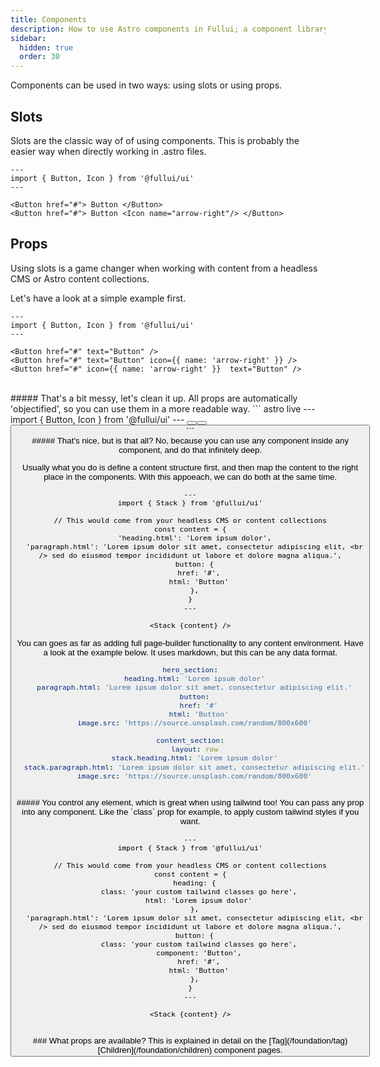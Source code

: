 ```yaml
---
title: Components
description: How to use Astro components in Fullui; a component library and design system built for Astro.
sidebar:
  hidden: true
  order: 30
---
```


Components can be used in two ways: using slots or using props. 

## Slots
Slots are the classic way of of using components. This is probably the easier way when directly working in .astro files.

``` astro live
---
import { Button, Icon } from '@fullui/ui'
---

<Button href="#"> Button </Button>
<Button href="#"> Button <Icon name="arrow-right"/> </Button>
```

## Props
Using slots is a game changer when working with content from a headless CMS or Astro content collections.

Let's have a look at a simple example first.

``` astro live
---
import { Button, Icon } from '@fullui/ui'
---

<Button href="#" text="Button" />
<Button href="#" text="Button" icon={{ name: 'arrow-right' }} />
<Button href="#" icon={{ name: 'arrow-right' }}  text="Button" />
```

<br/>
##### That's a bit messy, let's clean it up.
All props are automatically 'objectified', so you can use them in a more readable way.
``` astro live
---
import { Button, Icon } from '@fullui/ui'
---

<Button href="#" text="Button" />
<Button href="#" text="Button" icon.name="arrow-right"  />
<Button href="#" icon.name="arrow-right" text="Button"  />
```

<br/>
##### That's nice, but is that all?
No, because you can use any component inside any component, and do that infinitely deep.

Usually what you do is define a content structure first, and then map the content to the right place in the components. With this appoeach, we can do both at the same time.
``` astro live
---
import { Stack } from '@fullui/ui'

// This would come from your headless CMS or content collections
const content = {
  'heading.html': 'Lorem ipsum dolor',
  'paragraph.html': 'Lorem ipsum dolor sit amet, consectetur adipiscing elit, <br /> sed do eiusmod tempor incididunt ut labore et dolore magna aliqua.',
  button: {
    href: '#',
    html: 'Button'
  },
}
---

<Stack {content} />
```

You can goes as far as adding full page-builder functionality to any content environment. Have a look at the example below. It uses markdown, but this can be any data format.

```yaml
hero_section:
  heading.html: 'Lorem ipsum dolor'
  paragraph.html: 'Lorem ipsum dolor sit amet, consectetur adipiscing elit.'
  button:
    href: '#'
    html: 'Button'
  image.src: 'https://source.unsplash.com/random/800x600'

content_section:
  layout: row
  stack.heading.html: 'Lorem ipsum dolor'
  stack.paragraph.html: 'Lorem ipsum dolor sit amet, consectetur adipiscing elit.'
  image.src: 'https://source.unsplash.com/random/800x600'
```
<br/>
##### You control any element, which is great when using tailwind too!
You can pass any prop into any component. Like the `class` prop for example, to apply custom tailwind styles if you want. 


```astro live
---
import { Stack } from '@fullui/ui'

// This would come from your headless CMS or content collections
const content = {
  heading: {
    class: 'your custom tailwind classes go here',
    html: 'Lorem ipsum dolor'
  },
  'paragraph.html': 'Lorem ipsum dolor sit amet, consectetur adipiscing elit, <br /> sed do eiusmod tempor incididunt ut labore et dolore magna aliqua.',
  button: {
    class: 'your custom tailwind classes go here',
    component: 'Button',
    href: '#',
    html: 'Button'
  },
}
---

<Stack {content} />
```

<br/>
### What props are available?
This is explained in detail on the [Tag](/foundation/tag) [Children](/foundation/children) component pages.

